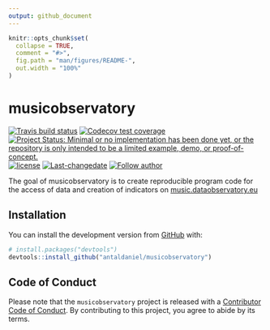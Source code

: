 ```yaml
---
output: github_document
---
```


<!-- README.md is generated from README.Rmd. Please edit that file -->

```r
knitr::opts_chunk$set(
  collapse = TRUE,
  comment = "#>",
  fig.path = "man/figures/README-",
  out.width = "100%"
)
```

# musicobservatory

<!-- badges: start -->

[![Travis build status](https://travis-ci.com/antaldaniel/musicobservatory.svg?branch=master)](https://travis-ci.com/antaldaniel/musicobservatory)
[![Codecov test coverage](https://codecov.io/gh/antaldaniel/eurobarometer/branch/master/graph/badge.svg)](https://codecov.io/gh/antaldaniel/musicobservatory?branch=master)
[![Project Status: Minimal or no implementation has been done yet, or the repository is only intended to be a limited example, demo, or proof-of-concept.](https://www.repostatus.org/badges/latest/concept.svg)](https://www.repostatus.org/#concept)
[![license](https://img.shields.io/badge/license-GPL--3-blue.svg)](https://www.gnu.org/licenses/gpl-3.0.en.html)
[![Last-changedate](https://img.shields.io/badge/last%20change-`r gsub('-', '--', Sys.Date())`-yellowgreen.svg)](/commits/master)
[![Follow author](https://img.shields.io/twitter/follow/antaldaniel.svg?style=social)](https://twitter.com/intent/follow?screen_name=antaldaniel)
<!-- badges: end -->

The goal of musicobservatory is to create reproducible program code for the access of data and creation of indicators on [music.dataobservatory.eu](https://music.dataobservatory.eu/)

## Installation

You can install the development version from [GitHub](https://github.com/) with:

``` r
# install.packages("devtools")
devtools::install_github("antaldaniel/musicobservatory")
```

## Code of Conduct
  
Please note that the `musicobservatory` project is released with a [Contributor Code of Conduct](https://contributor-covenant.org/version/2/0/CODE_OF_CONDUCT.html). By contributing to this project, you agree to abide by its terms.